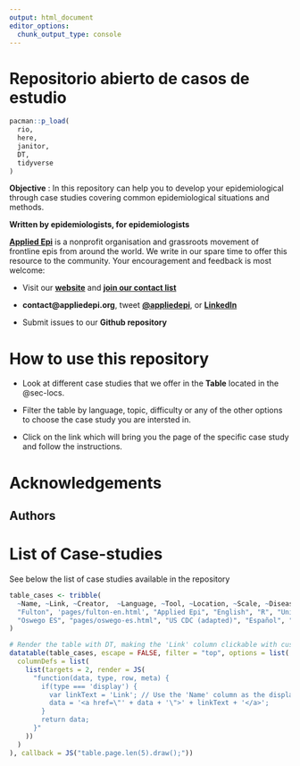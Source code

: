 ```yaml
---
output: html_document
editor_options: 
  chunk_output_type: console
---
```


# Repositorio abierto de casos de estudio

```r
pacman::p_load(
  rio,
  here,
  janitor,
  DT,
  tidyverse
)
```

**Objective** : In this repository can help you to develop your epidemiological through case studies covering common epidemiological situations and methods.

**Written by epidemiologists, for epidemiologists**

[**Applied Epi**](https://www.appliedepi.org/) is a nonprofit organisation and grassroots movement of frontline epis from around the world. We write in our spare time to offer this resource to the community. Your encouragement and feedback is most welcome:

-   Visit our [**website**](https://www.appliedepi.org/) and [**join our contact list**](https://docs.google.com/forms/d/e/1FAIpQLSdtk7Mg32lYQ3ucbIM-kIwIRxgRwDfG5TJHsVAbFjQ1i6fwiw/viewform?usp=send_form)

-   **contact\@appliedepi.org**, tweet [**\@appliedepi**](https://x.com/appliedepi), or [**LinkedIn**](https://www.linkedin.com/company/appliedepi/?originalSubdomain=it)

-   Submit issues to our **Github repository**

# How to use this repository 

- Look at different case studies that we offer in the **Table** located in the @sec-locs.

- Filter the table by language, topic, difficulty or any of the other options to choose the case study you are intersted in.

- Click on the link which will bring you the page of the specific case study and follow the instructions.

# Acknowledgements 

## Authors 

# List of Case-studies {#sec-locs}

See below the list of case studies available in the repository


```r
table_cases <- tribble(
  ~Name, ~Link, ~Creator,  ~Language, ~Tool, ~Location, ~Scale, ~Disease, ~Keywords, ~Technical_Complexity, ~Methodological_Complexity, 
  "Fulton", 'pages/fulton-en.html', "Applied Epi", "English", "R", "United States", "Local", "COVID-19", "COVID-19; SARS-COV-2; Outbreak", "Intermediate", "Basic",  
  "Oswego ES", "pages/oswego-es.html", "US CDC (adapted)", "Español", "R", "Estados Unidos", "Local", "Gastrointestinal", "Gastrointestinal;Brote", "Intermedio", "Intermedio"
)

```


```r

# Render the table with DT, making the 'Link' column clickable with custom text
datatable(table_cases, escape = FALSE, filter = "top", options = list(
  columnDefs = list(
    list(targets = 2, render = JS(
      "function(data, type, row, meta) {
        if(type === 'display') {
          var linkText = 'Link'; // Use the 'Name' column as the display text
          data = '<a href=\"' + data + '\">' + linkText + '</a>';
        }
        return data;
      }"
    ))
  )
), callback = JS("table.page.len(5).draw();"))

```
